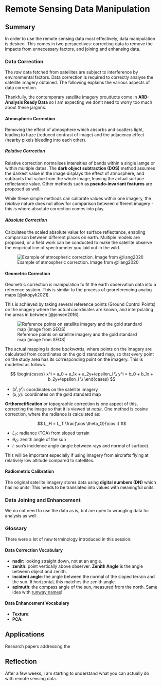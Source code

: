 # Remote Sensing Data Manipulation

## Summary

In order to use the remote sensing data most effectively, data manipulation is desired. This comes in two perspectives: correcting data to remove the impacts from unnecessary factors, and joining and enhansing data.

### Data Correction

The *raw* data fetched from satellites are subject to interference by environmental factors. Data correction is required to correctly analyse the satellite imagery obtained. The following explains the various aspects of data correction.

Thankfully, the contemporary satellite imagery prouducts come in **ARD: Analysis Ready Data** so I am expecting we don't need to worry too much about these jargons.

#### Atmospheric Correction {.unnumbered}

Removing the effect of atmosphere which absorbs and scatters light, leading to haze (reduced contrast of image) and the adjacency effect (nearby pixels bleeding into each other).

##### Relative Correction {.unnumbered}

Relative correction normalises intensities of bands within a single iamge or within multiple dates. The **dark object subtraction (DOS)** method assumes the darkest value in the image displays the effect of atmosphere, and subtracts that value from the whole image, leaving the actual surface reflectance value. Other methods such as **pseudo-invariant features** are proposed as well.

While these simple methods can calibrate values within one imagery, the *relative* nature does not allow for comparison between different imagery - this is where absolute correction comes into play.

##### Absolute Correction {.unnumbered}

Calculates the scaled absolute value for surface reflectance, enabling comparison between different places on earth. Multiple models are proposed, or a field work can be conducted to make the satellite observe the empirical line of spectrometer you laid out in the wild.

![Example of atmospheric correction. Image from @liang2020](https://ars.els-cdn.com/content/image/3-s2.0-B9780128158265000040-f04-09-9780128158265.jpg)

#### Geometric Correction {.unnumbered}

Geometric correction is manipulation to fit the earth observation data into a reference system. This is similar to the process of georeferencing analog maps [@skopyk2021].

This is achieved by taking several reference points (Ground Control Points) on the imagery where the actual coordinates are known, and interpolating the areas in between [@jensen2016].

![Reference points on satellite imagery and the gold standard map (image from SEOS)](https://seos-project.eu/remotesensing/images/georeferenzieren.jpg)

The actual mapping is done *backwards*, where points on the imagery are calculated from coordinates on the gold standard map, so that every point on the study area has its corresponding point on the imagery. This is modelled as follows.

$$
\begin{cases}
x^i = a_0 + a_1x + a_2y+\epsilon_i \\
y^i = b_0 + b_1x + b_2y+\epsilon_i \\
\end{cases}
$$

-   $(x^i, y^i)$: coordinates on the satellite imagery
-   $(x, y)$: coordinates on the gold standard map

**Orthorectification** or topographic correction is one aspect of this, correcting the image so that it is viewed at *nadir*. One method is cosine correction, where the radiance is calculated as:

$$
L_H = L_T \frac{\cos \theta_O}{\cos i}
$$

-   $L_T$: radiance (TOA) from sloped terrain
-   $\theta_O$: zenith angle of the sun
-   $i$: sun's incidence angle (angle between rays and normal of surface)

This will be important especially if using imagery from aircrafts flying at relatively low altitude compared to satellites.

#### Radiometric Calibration {.unnumbered}

The original satellite imagery stores data using **digital numbers (DN)** which has no units! This needs to be translated into values with meaningful units.

### Data Joining and Enhancement

We do not need to use the data as is, but are open to wrangling data for analysis as well.




### Glossary

There were a lot of new terminology introduced in this session.

#### Data Correction Vocabulary

-   **nadir**: looking straight down, not at an angle.
-   **zenith**: point vertically above observer. **Zenith Angle** is the angle between object and zenith.
-   **incident angle**: the angle between the normal of the sloped terrain and the sun. If horizontal, this matches the zenith angle.
-   **azimuth**: the compass angle of the sun, measured from the north. Same idea with [runway names](https://en.wikipedia.org/wiki/Runway#Naming)!

#### Data Enhancement Vocabulary

-   **Texture**:
-   **PCA**:

## Applications

Research papers addressing the

## Reflection

After a few weeks, I am starting to understand what you can actually do with remote sensing data.
